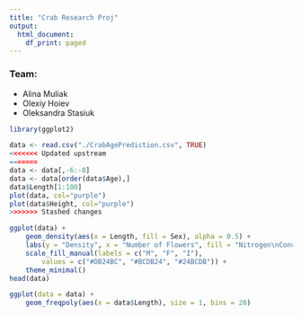 ```yaml
---
title: "Crab Research Proj"
output:
  html_document:
    df_print: paged
---
```


### Team:
- Alina Muliak
- Olexiy Hoiev
- Oleksandra Stasiuk


```r
library(ggplot2)
```

```r
data <- read.csv("./CrabAgePrediction.csv", TRUE)
<<<<<<< Updated upstream
=======
data <- data[,-6:-8]
data <- data[order(data$Age),]
data$Length[1:100]
plot(data, col="purple")
plot(data$Height, col="purple")
>>>>>>> Stashed changes

ggplot(data) +
    geom_density(aes(x = Length, fill = Sex), alpha = 0.5) +
    labs(y = "Density", x = "Number of Flowers", fill = "Nitrogen\nConcentration") +
    scale_fill_manual(labels = c("M", "F", "I"),
        values = c("#DB24BC", "#BCDB24", "#24BCDB")) +
    theme_minimal()
head(data)
```


```r
ggplot(data = data) +
    geom_freqpoly(aes(x = data$Length), size = 1, bins = 20)
```